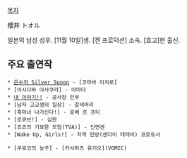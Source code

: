 [[목차]]

櫻井 トオル

일본의 남성 성우. [11월 10일]생. [켄 프로덕션] 소속. [효고]현 출신.

== 주요 출연작 ==
 * [[은수저 Silver Spoon]] - [코마바 이치로]
 * [이시다와 아사쿠라] - 야마다
 * [[내 이야기!!]] - 공사장 인부
 * [남자 고교생의 일상] - 갈색머리
 * [흑마녀 나가신다!] - 로베 르 프티
 * [로큐브!] - 심판
 * [죠죠의 기묘한 모험(TVA)] - 인면견
 * [Wake Up, Girls!] - 지역 민방(센다이 테레비) 프로듀서

 * [쿠로코의 농구] - [카사마츠 유키오](VOMIC)
